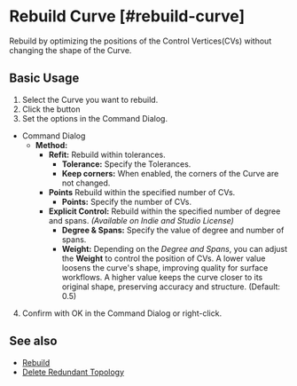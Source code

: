 
# Rebuild Curve [#rebuild-curve]

<Reference shortcut="" command="Rebuild Curve" button="In Suggested Commands Menu" buttonIcon='button-rebuild'/>

Rebuild by optimizing the positions of the Control Vertices(CVs) without changing the shape of the Curve.

## Basic Usage

1. Select the  Curve you want to rebuild.
2. Click the button <ButtonIcon type="button-rebuild" />
3. Set the options in the Command Dialog.
  - <Kst>Command Dialog</Kst>
    - **Method:**
      - **Refit:** Rebuild within tolerances.
        - **Tolerance:** Specify the Tolerances.
        - **Keep corners:** When enabled, the corners of the Curve are not changed.
      - **Points** Rebuild within the specified number of CVs.
        - **Points:** Specify the number of CVs.
      - **Explicit Control:** Rebuild within the specified number of degree and spans. *(Available on Indie and Studio License)*
        - **Degree & Spans:** Specify the value of degree and number of spans.
        - **Weight:** Depending on the *Degree and Spans*, you can adjust the **Weight** to control the position of CVs. A lower value loosens the curve's shape, improving quality for surface workflows. A higher value keeps the curve closer to its original shape, preserving accuracy and structure. (Default: 0.5)
4. Confirm with OK in the Command Dialog or right-click.

<VideoPlayer fileName="rebuild-curve"/>

## See also
- [Rebuild](/solid/rebuild)
- [Delete Redundant Topology](delete-redundant-topology)